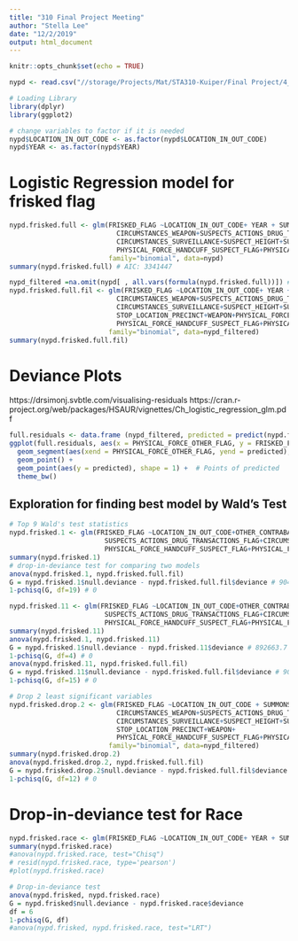 ```yaml
---
title: "310 Final Project Meeting"
author: "Stella Lee"
date: "12/2/2019"
output: html_document
---
```


```r
knitr::opts_chunk$set(echo = TRUE)
```

```r
nypd <- read.csv("//storage/Projects/Mat/STA310-Kuiper/Final Project/4_LeeKozikJindal_NYPD/FinalData.csv")
```

```r
# Loading Library
library(dplyr)
library(ggplot2)
```


```r
# change variables to factor if it is needed
nypd$LOCATION_IN_OUT_CODE <- as.factor(nypd$LOCATION_IN_OUT_CODE)
nypd$YEAR <- as.factor(nypd$YEAR)
```

# Logistic Regression model for frisked flag

```r
nypd.frisked.full <- glm(FRISKED_FLAG ~LOCATION_IN_OUT_CODE+ YEAR + SUMMONS_ISSUED_FLAG + OTHER_CONTRABAND_FLAG+
                           CIRCUMSTANCES_WEAPON+SUSPECTS_ACTIONS_DRUG_TRANSACTIONS_FLAG+
                           CIRCUMSTANCES_SURVEILLANCE+SUSPECT_HEIGHT+SUSPECT_SEX+SUSPECT_BODY_BUILD_TYPE+ PERC_BLACK_BOR+WEAPON+PHYSICAL_FORCE_WEAPON_IMPACT_FLAG+
                           PHYSICAL_FORCE_HANDCUFF_SUSPECT_FLAG+PHYSICAL_FORCE_DRAW_POINT_FIREARM_FLAG+ PHYSICAL_FORCE_OTHER_FLAG,
                         family="binomial", data=nypd)
summary(nypd.frisked.full) # AIC: 3341447

nypd_filtered =na.omit(nypd[ , all.vars(formula(nypd.frisked.full))]) # for consistency in drop-in-deviance
nypd.frisked.full.fil <- glm(FRISKED_FLAG ~LOCATION_IN_OUT_CODE+ YEAR + SUMMONS_ISSUED_FLAG + OTHER_CONTRABAND_FLAG+
                           CIRCUMSTANCES_WEAPON+SUSPECTS_ACTIONS_DRUG_TRANSACTIONS_FLAG+
                           CIRCUMSTANCES_SURVEILLANCE+SUSPECT_HEIGHT+SUSPECT_SEX+SUSPECT_BODY_BUILD_TYPE+
                           STOP_LOCATION_PRECINCT+WEAPON+PHYSICAL_FORCE_WEAPON_IMPACT_FLAG+
                           PHYSICAL_FORCE_HANDCUFF_SUSPECT_FLAG+PHYSICAL_FORCE_DRAW_POINT_FIREARM_FLAG+ PHYSICAL_FORCE_OTHER_FLAG,
                         family="binomial", data=nypd_filtered)
summary(nypd.frisked.full.fil)
```

# Deviance Plots
https://drsimonj.svbtle.com/visualising-residuals
https://cran.r-project.org/web/packages/HSAUR/vignettes/Ch_logistic_regression_glm.pdf
```r
full.residuals <- data.frame (nypd_filtered, predicted = predict(nypd.frisked.full), res = residuals(nypd.frisked.full, type = "deviance"))
ggplot(full.residuals, aes(x = PHYSICAL_FORCE_OTHER_FLAG, y = FRISKED_FLAG))+
  geom_segment(aes(xend = PHYSICAL_FORCE_OTHER_FLAG, yend = predicted), alpha = .2) +  # Lines 
  geom_point() + 
  geom_point(aes(y = predicted), shape = 1) +  # Points of predicted 
  theme_bw()
```

## Exploration for finding best model by Wald's Test
```r
# Top 9 Wald's test statistics
nypd.frisked.1 <- glm(FRISKED_FLAG ~LOCATION_IN_OUT_CODE+OTHER_CONTRABAND_FLAG+CIRCUMSTANCES_WEAPON+
                        SUSPECTS_ACTIONS_DRUG_TRANSACTIONS_FLAG+CIRCUMSTANCES_SURVEILLANCE+SUSPECT_SEX+WEAPON+
                        PHYSICAL_FORCE_HANDCUFF_SUSPECT_FLAG+PHYSICAL_FORCE_OTHER_FLAG, family="binomial", data=nypd_filtered)
summary(nypd.frisked.1)
# drop-in-deviance test for comparing two models
anova(nypd.frisked.1, nypd.frisked.full.fil)
G = nypd.frisked.1$null.deviance - nypd.frisked.full.fil$deviance # 904100.6
1-pchisq(G, df=19) # 0
```

```r
nypd.frisked.11 <- glm(FRISKED_FLAG ~LOCATION_IN_OUT_CODE+OTHER_CONTRABAND_FLAG+CIRCUMSTANCES_WEAPON+
                        SUSPECTS_ACTIONS_DRUG_TRANSACTIONS_FLAG+CIRCUMSTANCES_SURVEILLANCE+SUSPECT_SEX+SUSPECT_BODY_BUILD_TYPE+WEAPON+
                        PHYSICAL_FORCE_HANDCUFF_SUSPECT_FLAG+PHYSICAL_FORCE_OTHER_FLAG+PHYSICAL_FORCE_DRAW_POINT_FIREARM_FLAG, family="binomial", data=nypd_filtered)
summary(nypd.frisked.11)
anova(nypd.frisked.1, nypd.frisked.11)
G = nypd.frisked.1$null.deviance - nypd.frisked.11$deviance # 892663.7
1-pchisq(G, df=4) # 0
anova(nypd.frisked.11, nypd.frisked.full.fil)
G = nypd.frisked.11$null.deviance - nypd.frisked.full.fil$deviance # 904100.6
1-pchisq(G, df=15) # 0
```

```r
# Drop 2 least significant variables
nypd.frisked.drop.2 <- glm(FRISKED_FLAG ~LOCATION_IN_OUT_CODE + SUMMONS_ISSUED_FLAG + OTHER_CONTRABAND_FLAG+
                           CIRCUMSTANCES_WEAPON+SUSPECTS_ACTIONS_DRUG_TRANSACTIONS_FLAG+
                           CIRCUMSTANCES_SURVEILLANCE+SUSPECT_HEIGHT+SUSPECT_SEX+SUSPECT_BODY_BUILD_TYPE+
                           STOP_LOCATION_PRECINCT+WEAPON+
                           PHYSICAL_FORCE_HANDCUFF_SUSPECT_FLAG+PHYSICAL_FORCE_DRAW_POINT_FIREARM_FLAG+ PHYSICAL_FORCE_OTHER_FLAG,
                         family="binomial", data=nypd_filtered)
summary(nypd.frisked.drop.2)
anova(nypd.frisked.drop.2, nypd.frisked.full.fil)
G = nypd.frisked.drop.2$null.deviance - nypd.frisked.full.fil$deviance # 904100.6
1-pchisq(G, df=12) # 0
```

# Drop-in-deviance test for Race
```r
nypd.frisked.race <- glm(FRISKED_FLAG ~LOCATION_IN_OUT_CODE+ YEAR + SUMMONS_ISSUED_FLAG + OTHER_CONTRABAND_FLAG+CIRCUMSTANCES_WEAPON+SUSPECTS_ACTIONS_DRUG_TRANSACTIONS_FLAG+CIRCUMSTANCES_SURVEILLANCE+SUSPECT_HEIGHT+SUSPECT_SEX+STOP_LOCATION_PRECINCT+WEAPON+PHYSICAL_FORCE_WEAPON_IMPACT_FLAG+PHYSICAL_FORCE_HANDCUFF_SUSPECT_FLAG+ PHYSICAL_FORCE_DRAW_POINT_FIREARM_FLAG+ PHYSICAL_FORCE_OTHER_FLAG + SUSPECT_RACE_DESCRIPTION, family="binomial", data=nypd)
summary(nypd.frisked.race)
#anova(nypd.frisked.race, test="Chisq")
# resid(nypd.frisked.race, type='pearson')
#plot(nypd.frisked.race)
```

```r
# Drop-in-deviance test
anova(nypd.frisked, nypd.frisked.race)
G = nypd.frisked$null.deviance - nypd.frisked.race$deviance
df = 6
1-pchisq(G, df)
#anova(nypd.frisked, nypd.frisked.race, test="LRT")
```
